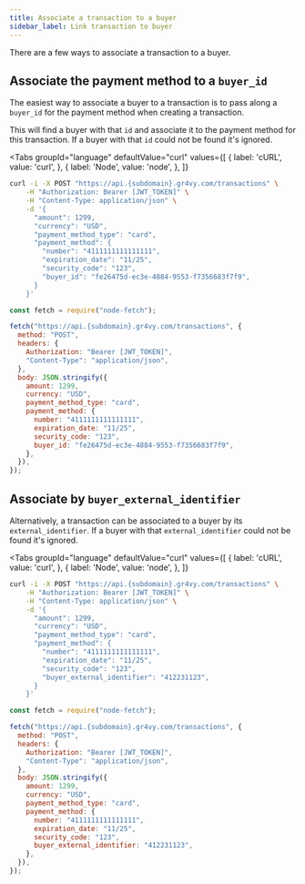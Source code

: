 ```yaml
---
title: Associate a transaction to a buyer
sidebar_label: Link transaction to buyer
---
```



There are a few ways to associate a transaction to a buyer.

## Associate the payment method to a `buyer_id`

The easiest way to associate a buyer to a transaction is to pass along a
`buyer_id` for the payment method when creating a transaction.

This will find a buyer with that `id` and associate it to the payment method for
this transaction. If a buyer with that `id` could not be found it's ignored.

<Tabs
  groupId="language"
  defaultValue="curl"
  values={[
    { label: 'cURL', value: 'curl', },
    { label: 'Node', value: 'node', },
  ]}
>
  <TabItem value="curl">

```bash {7}
curl -i -X POST "https://api.{subdomain}.gr4vy.com/transactions" \
    -H "Authorization: Bearer [JWT_TOKEN]" \
    -H "Content-Type: application/json" \
    -d '{
      "amount": 1299,
      "currency": "USD",
      "payment_method_type": "card",
      "payment_method": {
        "number": "4111111111111111",
        "expiration_date": "11/25",
        "security_code": "123",
        "buyer_id": "fe26475d-ec3e-4884-9553-f7356683f7f9",
      }
    }'
```

  </TabItem>
  <TabItem value="node">

```js {12}
const fetch = require("node-fetch");

fetch("https://api.{subdomain}.gr4vy.com/transactions", {
  method: "POST",
  headers: {
    Authorization: "Bearer [JWT_TOKEN]",
    "Content-Type": "application/json",
  },
  body: JSON.stringify({
    amount: 1299,
    currency: "USD",
    payment_method_type: "card",
    payment_method: {
      number: "4111111111111111",
      expiration_date: "11/25",
      security_code: "123",
      buyer_id: "fe26475d-ec3e-4884-9553-f7356683f7f9",
    },
  }),
});
```

  </TabItem>
</Tabs>

## Associate by `buyer_external_identifier`

Alternatively, a transaction can be associated to a buyer by its
`external_identifier`. If a buyer with that `external_identifier` could not be
found it's ignored.

<Tabs
  groupId="language"
  defaultValue="curl"
  values={[
    { label: 'cURL', value: 'curl', },
    { label: 'Node', value: 'node', },
  ]}
>
  <TabItem value="curl">

```bash {7}
curl -i -X POST "https://api.{subdomain}.gr4vy.com/transactions" \
    -H "Authorization: Bearer [JWT_TOKEN]" \
    -H "Content-Type: application/json" \
    -d '{
      "amount": 1299,
      "currency": "USD",
      "payment_method_type": "card",
      "payment_method": {
        "number": "4111111111111111",
        "expiration_date": "11/25",
        "security_code": "123",
        "buyer_external_identifier": "412231123",
      }
    }'
```

  </TabItem>
  <TabItem value="node">

```js {12}
const fetch = require("node-fetch");

fetch("https://api.{subdomain}.gr4vy.com/transactions", {
  method: "POST",
  headers: {
    Authorization: "Bearer [JWT_TOKEN]",
    "Content-Type": "application/json",
  },
  body: JSON.stringify({
    amount: 1299,
    currency: "USD",
    payment_method_type: "card",
    payment_method: {
      number: "4111111111111111",
      expiration_date: "11/25",
      security_code: "123",
      buyer_external_identifier: "412231123",
    },
  }),
});
```

  </TabItem>
</Tabs>
